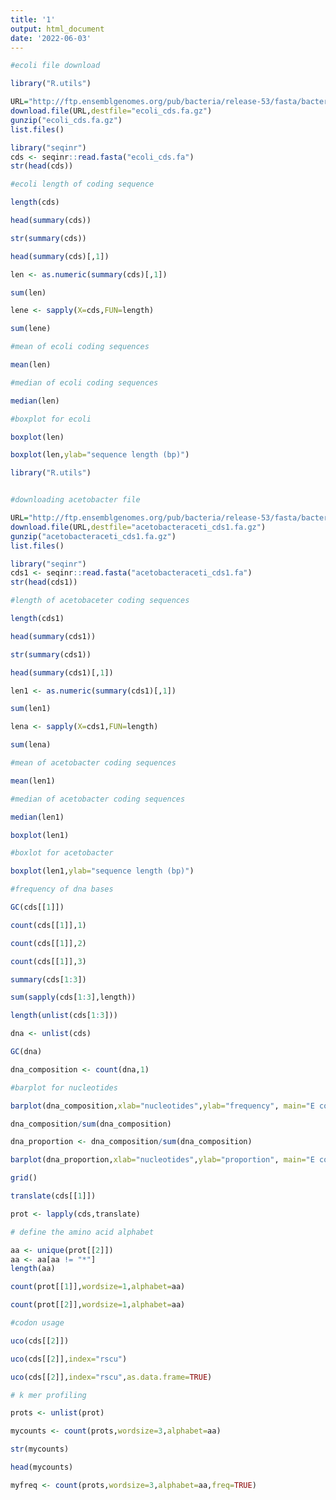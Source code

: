 ```yaml
---
title: '1'
output: html_document
date: '2022-06-03'
---
```


```r
#ecoli file download

library("R.utils")

URL="http://ftp.ensemblgenomes.org/pub/bacteria/release-53/fasta/bacteria_0_collection/escherichia_coli_str_k_12_substr_mg1655_gca_000005845/cds/Escherichia_coli_str_k_12_substr_mg1655_gca_000005845.ASM584v2.cds.all.fa.gz"
download.file(URL,destfile="ecoli_cds.fa.gz")
gunzip("ecoli_cds.fa.gz")
list.files()

library("seqinr")
cds <- seqinr::read.fasta("ecoli_cds.fa")
str(head(cds))

#ecoli length of coding sequence 

length(cds)

head(summary(cds))

str(summary(cds))

head(summary(cds)[,1])

len <- as.numeric(summary(cds)[,1])

sum(len)

lene <- sapply(X=cds,FUN=length)

sum(lene) 

#mean of ecoli coding sequences

mean(len)

#median of ecoli coding sequences

median(len)

#boxplot for ecoli

boxplot(len)

boxplot(len,ylab="sequence length (bp)")
```


```r
library("R.utils")


#downloading acetobacter file 

URL="http://ftp.ensemblgenomes.org/pub/bacteria/release-53/fasta/bacteria_80_collection/acetobacter_aceti_gca_002005445/cds/Acetobacter_aceti_gca_002005445.ASM200544v1.cds.all.fa.gz"
download.file(URL,destfile="acetobacteraceti_cds1.fa.gz")
gunzip("acetobacteraceti_cds1.fa.gz")
list.files()

library("seqinr")
cds1 <- seqinr::read.fasta("acetobacteraceti_cds1.fa")
str(head(cds1))

#length of acetobaceter coding sequences 

length(cds1)

head(summary(cds1))

str(summary(cds1))

head(summary(cds1)[,1])

len1 <- as.numeric(summary(cds1)[,1])

sum(len1)

lena <- sapply(X=cds1,FUN=length)

sum(lena) 

#mean of acetobacter coding sequences 

mean(len1)

#median of acetobacter coding sequences 

median(len1)

boxplot(len1)

#boxlot for acetobacter

boxplot(len1,ylab="sequence length (bp)")
```




```r

#frequency of dna bases

GC(cds[[1]])

count(cds[[1]],1)

count(cds[[1]],2)

count(cds[[1]],3)

summary(cds[1:3])

sum(sapply(cds[1:3],length))

length(unlist(cds[1:3]))

dna <- unlist(cds)

GC(dna)

dna_composition <- count(dna,1)

#barplot for nucleotides

barplot(dna_composition,xlab="nucleotides",ylab="frequency", main="E coli CDS composition")

dna_composition/sum(dna_composition)

dna_proportion <- dna_composition/sum(dna_composition)

barplot(dna_proportion,xlab="nucleotides",ylab="proportion", main="E coli CDS composition")

grid()

translate(cds[[1]])

prot <- lapply(cds,translate)

# define the amino acid alphabet

aa <- unique(prot[[2]])
aa <- aa[aa != "*"]
length(aa)

count(prot[[1]],wordsize=1,alphabet=aa)

count(prot[[2]],wordsize=1,alphabet=aa)

#codon usage

uco(cds[[2]])

uco(cds[[2]],index="rscu")

uco(cds[[2]],index="rscu",as.data.frame=TRUE)

# k mer profiling

prots <- unlist(prot)

mycounts <- count(prots,wordsize=3,alphabet=aa)

str(mycounts)

head(mycounts)

myfreq <- count(prots,wordsize=3,alphabet=aa,freq=TRUE)
```

